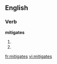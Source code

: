 ==English==

===Verb===
'''mitigates'''

# {{third-person singular of|[[mitigate]]}}
# {{He/She/It mitigates while "they mitigate" (third-person plural of mitigate), "I mitigate" (first-person singular), "you mitigate" (second-person singular) and “You mitigate" (third person plural) }} 

[[fr:mitigates]]
[[vi:mitigates]]